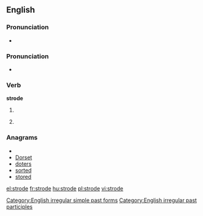 ==English==

===Pronunciation===
* {{audio|en-us-strode.ogg|Audio (US)}}

===Pronunciation===
* {{IPA|/'stɻɔʊd/}}
*: {{rhymes|əʊd}}

===Verb===
'''strode'''

# {{simple past of|[[stride]]}}
# {{US}} {{past participle of|[[stride]]}}

===Anagrams===
* {{alphagram|deorst}}
* [[Dorset#English|Dorset]]
* [[doters#English|doters]]
* [[sorted#English|sorted]]
* [[stored#English|stored]]

[[Category:English irregular simple past forms]]
[[Category:English irregular past participles]]

[[el:strode]]
[[fr:strode]]
[[hu:strode]]
[[pl:strode]]
[[vi:strode]]
